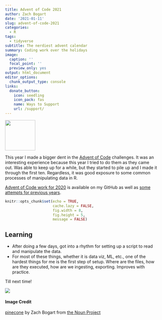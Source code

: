 ```yaml
---
title: Advent of Code 2021
author: Zach Bogart
date: '2021-01-11'
slug: advent-of-code-2021
categories:
  - R
tags:
  - tidyverse
subtitle: The nerdiest advent calendar
summary: Coding work over the holidays
image:
  caption: ''
  focal_point: ''
  preview_only: yes
output: html_document
editor_options:
  chunk_output_type: console
links:
  donate_button:
    icon: seedling
    icon_pack: fas
    name: Ways to Support
    url: /support/
---
```


<!-- Icon Image: Small -->
<img src="featured.png" width="100"/> 

<!--Starting Blurb-->
This year I made a bigger dent in the [Advent of Code](https://adventofcode.com/) challenges. It was an interesting experience because this year I tried to do them as they came out. Was able to keep up for a while, but they started to pile up and I made it through the first ten. Regardless, it was good exposure to some common processes of manipulating data in R.

[Advent of Code work for 2020](https://github.com/zachbogart/advent_of_code/tree/master/2020) is available on my GitHub as well as [some attempts for previous years](https://github.com/zachbogart/advent_of_code/tree/master/older_years).

<!--Put actual work here-->
```r
knitr::opts_chunk$set(echo = TRUE, 
                      cache.lazy = FALSE,
                      fig.width = 8,
                      fig.height = 5,
                      message = FALSE)
```



<!--Section on Learning (general notes that came up)-->
## Learning

- After doing a few days, got into a rhythm for setting up a script to read and manipulate the data.
- For most of these things, whether it is data viz, ML, etc., one of the hardest things for me is the first step of setup. Where are the files, how are they executed, how are we ingesting, exporting. Improves with practice.

Till next time!

![](https://media.giphy.com/media/35EsMpEfGHkVoHbNTU/giphy.gif)

<!--Noun Image Credit-->
#### Image Credit
[pinecone](https://thenounproject.com/search/?creator=4129988&q=christmas&i=3644765) by Zach Bogart from [the Noun Project](https://thenounproject.com/)
